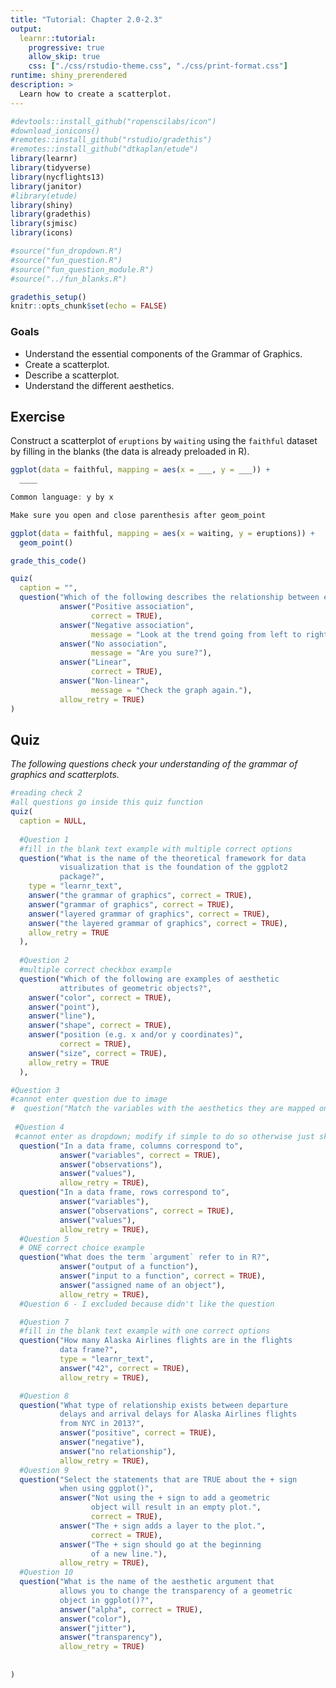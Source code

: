 ```yaml
---
title: "Tutorial: Chapter 2.0-2.3"
output:
  learnr::tutorial:
    progressive: true
    allow_skip: true
    css: ["./css/rstudio-theme.css", "./css/print-format.css"]
runtime: shiny_prerendered
description: >
  Learn how to create a scatterplot.
---
```


```r
#devtools::install_github("ropenscilabs/icon")
#download_ionicons()
#remotes::install_github("rstudio/gradethis")
#remotes::install_github("dtkaplan/etude")
library(learnr)
library(tidyverse)
library(nycflights13)
library(janitor)
#library(etude)
library(shiny)
library(gradethis)
library(sjmisc)
library(icons)

#source("fun_dropdown.R")
#source("fun_question.R")
#source("fun_question_module.R")
#source("../fun_blanks.R")

gradethis_setup()
knitr::opts_chunk$set(echo = FALSE)

```

### Goals

-   Understand the essential components of the Grammar of Graphics.
-   Create a scatterplot.
-   Describe a scatterplot.
-   Understand the different aesthetics.


## Exercise

Construct a scatterplot of `eruptions` by `waiting` using the `faithful` dataset by filling in the blanks (the data is already preloaded in R).

```r
ggplot(data = faithful, mapping = aes(x = ___, y = ___)) +
  ____
```

```r
Common language: y by x
```

```r
Make sure you open and close parenthesis after geom_point
```

```r
ggplot(data = faithful, mapping = aes(x = waiting, y = eruptions)) +
  geom_point()
```

```r
grade_this_code()
```

```r
quiz(
  caption = "",
  question("Which of the following describes the relationship between eruptions and waiting? Check all that apply.",
           answer("Positive association",
                  correct = TRUE),
           answer("Negative association",
                  message = "Look at the trend going from left to right"),
           answer("No association",
                  message = "Are you sure?"),
           answer("Linear",
                  correct = TRUE),
           answer("Non-linear",
                  message = "Check the graph again."),
           allow_retry = TRUE)
)
```


## Quiz

*The following questions check your understanding of the grammar of graphics and scatterplots.*

```r
#reading check 2
#all questions go inside this quiz function
quiz(
  caption = NULL,
  
  #Question 1
  #fill in the blank text example with multiple correct options
  question("What is the name of the theoretical framework for data
           visualization that is the foundation of the ggplot2
           package?",
    type = "learnr_text",
    answer("the grammar of graphics", correct = TRUE),
    answer("grammar of graphics", correct = TRUE),
    answer("layered grammar of graphics", correct = TRUE),
    answer("the layered grammar of graphics", correct = TRUE),
    allow_retry = TRUE
  ),
  
  #Question 2
  #multiple correct checkbox example
  question("Which of the following are examples of aesthetic
           attributes of geometric objects?",
    answer("color", correct = TRUE),
    answer("point"),
    answer("line"),
    answer("shape", correct = TRUE),
    answer("position (e.g. x and/or y coordinates)", 
           correct = TRUE),
    answer("size", correct = TRUE),
    allow_retry = TRUE
  ),

#Question 3
#cannot enter question due to image
#  question("Match the variables with the aesthetics they are mapped onto in Figure 2.1"),
  
 #Question 4
 #cannot enter as dropdown; modify if simple to do so otherwise just skip
  question("In a data frame, columns correspond to",
           answer("variables", correct = TRUE),
           answer("observations"),
           answer("values"),
           allow_retry = TRUE),
  question("In a data frame, rows correspond to",
           answer("variables"),
           answer("observations", correct = TRUE),
           answer("values"),
           allow_retry = TRUE),
  #Question 5
  # ONE correct choice example
  question("What does the term `argument` refer to in R?",
           answer("output of a function"),
           answer("input to a function", correct = TRUE),
           answer("assigned name of an object"),
           allow_retry = TRUE),
  #Question 6 - I excluded because didn't like the question

  #Question 7
  #fill in the blank text example with one correct options
  question("How many Alaska Airlines flights are in the flights 
           data frame?", 
           type = "learnr_text",
           answer("42", correct = TRUE),
           allow_retry = TRUE),

  #Question 8
  question("What type of relationship exists between departure
           delays and arrival delays for Alaska Airlines flights
           from NYC in 2013?",
           answer("positive", correct = TRUE),
           answer("negative"),
           answer("no relationship"),
           allow_retry = TRUE),
  #Question 9
  question("Select the statements that are TRUE about the + sign
           when using ggplot()",
           answer("Not using the + sign to add a geometric 
                  object will result in an empty plot.", 
                  correct = TRUE),
           answer("The + sign adds a layer to the plot.", 
                  correct = TRUE),
           answer("The + sign should go at the beginning 
                  of a new line."),
           allow_retry = TRUE),
  #Question 10
  question("What is the name of the aesthetic argument that 
           allows you to change the transparency of a geometric
           object in ggplot()?",
           answer("alpha", correct = TRUE),
           answer("color"),
           answer("jitter"),
           answer("transparency"),
           allow_retry = TRUE)
  
  
)

```
